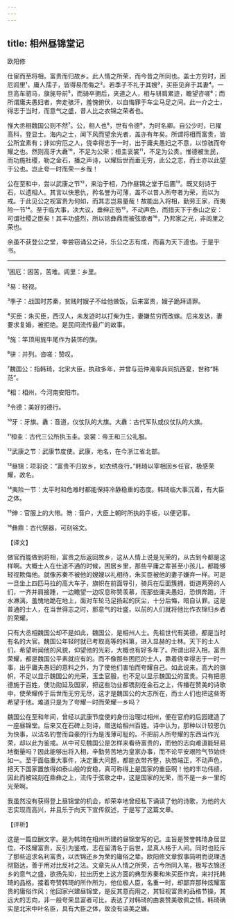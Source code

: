 ```yaml
---
---
---
```

title: 相州昼锦堂记
---




欧阳修

仕宦而至将相，富贵而归故乡。此人情之所荣，而今昔之所同也。盖士方穷时，困厄闾里¹，庸人孺子，皆得易而侮之²。若季子不礼于其嫂³，买臣见弃于其妻⁴。一旦高车驷马，旗旄导前⁵，而骑卒拥后，夹道之人，相与骈肩累迹，瞻望咨嗟⁶；而所谓庸夫愚妇者，奔走骇汗，羞愧俯伏，以自悔罪于车尘马足之间。此一介之士，得志于当时，而意气之盛，昔人比之衣锦之荣者也。

惟大丞相魏国公则不然⁷。公，相人也⁸，世有令德⁹，为时名卿。自公少时，已擢高科，登显士。海内之士，闻下风而望余光者，盖亦有年矣。所谓将相而富贵，皆公所宜素有；非如穷厄之人，侥幸得志于一时，出于庸夫愚妇之不意，以惊骇而夸耀之也。然则高牙大纛¹⁰，不足为公荣；桓圭衮裳¹¹，不足为公贵。惟德被生民，而功施社稷，勒之金石，播之声诗，以耀后世而垂无穷，此公之志，而士亦以此望于公也。岂止夸一时而荣一乡哉！

公在至和中，尝以武康之节¹²，来治于相，乃作昼锦之堂于后圃¹³。既又刻诗于石，以遗相人。其言以快恩仇，矜名誉为可薄，盖不以昔人所夸者为荣，而以为戒。于此见公之视富贵为何如，而其志岂易量哉！故能出入将相，勤劳王家，而夷险一节¹⁴。至于临大事，决大议，垂绅正笏¹⁵，不动声色，而措天下于泰山之安：可谓社稷之臣矣！其丰功盛烈，所以铭彝鼎而被弦歌者¹⁶，乃邦家之光，非闾里之荣也。

余虽不获登公之堂，幸尝窃诵公之诗，乐公之志有成，而喜为天下道也。于是乎书。



***



¹困厄：困苦，苦难。闾里：乡里。

²易：轻视。

³季子：战国时苏秦，贫贱时嫂子不给他做饭，后来富贵，嫂子跪拜请罪。

⁴买臣：朱买臣，西汉人，未发迹时以打柴为生，妻嫌贫穷而改嫁。后来发达，妻要求复婚，被拒绝。是民间流传最广的故事。

⁵旄：竿顶用旄牛尾作为装饰的旗。

⁶骈：并列。咨嗟：赞叹。

⁷魏国公：指韩琦，北宋大臣，执政多年，并曾与范仲淹率兵同抗西夏，世称“韩范”。

⁸相：相州，今河南安阳市。

⁹令德：美好的德行。

¹⁰牙：牙旗。纛：音道，仪仗队的大旗。大纛：古代军队或仪仗队的大旗。

¹¹桓圭：古代三公所执玉圭。衮裳：帝王和三公礼服。

¹²武康之节：武康节度使。武康，地名，在今浙江省北部。

¹³昼锦：项羽说：“富贵不归故乡，如衣绣夜行。”韩琦以宰相回乡任官，极感荣耀，故名。

¹⁴夷险一节：太平时和危难时都能保持冷静稳重的态度。韩琦临大事沉着，有大臣之体。

¹⁵绅：官服上的大带。笏：音户，大臣上朝时所执的手板，以便记事。

¹⁶彝鼎：古代祭器，可刻铭文。

【译文】

做官而能做到将相，富贵之后返回故乡，这从人情上说是光荣的，从古到今都是这样啊。大概士人在仕途不通的时候，困居乡里，那些平庸之辈甚至小孩儿，都能够轻视欺侮他。就像苏秦不被他的嫂嫂以礼相待，朱买臣被他的妻子嫌弃一样。可是一旦坐上四匹马拉的高大车子，旗帜在前面导引，骑兵在后面簇拥，街道两旁的人们，一齐并肩接踵，一边瞻望一边叹息称赞羡慕，而那些庸夫愚妇，恐惧奔跑，汗水淋漓，羞愧地跪在地上，面对车轮马足扬起的灰尘，十分后悔，暗自认罪。这是普通的士人，在当世得志之时，那意气的壮盛，以前的人们就将他比作衣锦归乡者的荣耀。

只有大丞相魏国公却不是如此，魏国公，是相州人士。先祖世代有美德，都是当时有名的大官。魏国公年轻时就已考取高等的科第，进入显赫的士林。天下的士人们，希望听闻他的风貌，仰望他的光彩，大概也有好多年了。所谓出将入相，富贵荣耀，都是魏国公平素就应有的。而不像那些困厄的士人，靠着侥幸得志于一时一事，出乎庸夫愚妇的意料之外，为了使他们害怕而夸耀自己。如此说来，高大的旗帜，不足以显示魏国公的光荣，玉圭官服，也不足以显示魏国公的富贵。只有把恩德施于百姓，使功勋延及国家，把这些功业都镌刻在金石之上，传播在赞美的诗歌中，使荣耀传于后世而无穷无尽，这才是魏国公的大志所在，而士人们也把这些寄希望于他。难道只是为了夸耀一时而荣耀一乡吗？

魏国公在至和年间，曾经以武康节度使的身份治理过相州，便在官府的后园建造了一座昼锦堂。后来又在石碑上刻诗，赠送给相州百姓。诗中认为，那种以计较恩仇为快事，以沽名钓誉而自豪的行为是浅薄可耻的。不把前人所夸耀的东西当作光荣，却以此为鉴戒。从中可见魏国公是怎样来看待富贵的，而他的志向难道能轻易地衡量吗？因此能够出将入相，辛勤劳苦地为皇家办事，而不论平安艰险气节始终如一。至于面临重大事件，决定重大问题，都能衣带齐整，执笏端正，不动声色，把天下国家置放得如泰山般的安稳，真可称得上是国家的重臣啊！他的丰功伟绩，因此而被铭刻在鼎彝之上，流传于弦歌之中，这是国家的光荣，而不是一乡一里的光荣啊。

我虽然没有获得登上昼锦堂的机会，却荣幸地曾经私下诵读了他的诗歌，为他的大志实现而高兴，并且乐于向天下宣传叙述，于是写了这篇文章。

【评析】

这是一篇应酬文字。是为韩琦在相州所建的昼锦堂写的记。主旨是赞誉韩琦身居显位，不炫耀富贵，反引为鉴戒，志在留清名于后世，显真人格于人间。同时也贬斥了那些追求名利富贵，以衣锦还乡为荣的庸俗之辈。欧阳修文章叙事简明而说理透彻豁达，善于用对比反衬之法。文章先从人情之所荣，古今所同入笔，极写衣锦还乡的意气之盛，欲扬先抑，拉出历史上这方面的典型苏秦和朱买臣作宾，来衬托韩琦的品格。接着夸赞韩琦的所作所为，他位极人臣，名重一时，却鄙弃那种炫耀富贵的庸俗作风；他回家兴建昼锦堂，是反其意而用之，其轻视富贵的品格节操，其远大的志向，非一般夸荣显富者可比，表达了对韩琦的由衷赞美敬佩之情。韩琦确实是北宋中叶名臣，具有大臣之体，故没有溢美之嫌。